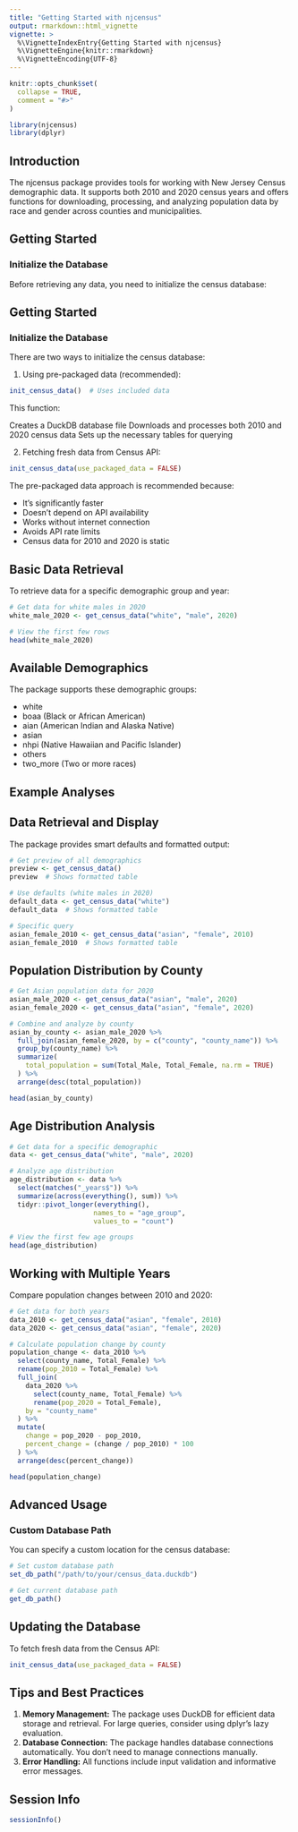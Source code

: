 ```yaml
---
title: "Getting Started with njcensus"
output: rmarkdown::html_vignette
vignette: >
  %\VignetteIndexEntry{Getting Started with njcensus}
  %\VignetteEngine{knitr::rmarkdown}
  %\VignetteEncoding{UTF-8}
---
```


```r
knitr::opts_chunk$set(
  collapse = TRUE,
  comment = "#>"
)
```

```r
library(njcensus)
library(dplyr)
```

## Introduction

The njcensus package provides tools for working with New Jersey Census demographic data. It supports both 2010 and 2020 census years and offers functions for downloading, processing, and analyzing population data by race and gender across counties and municipalities.

## Getting Started

### Initialize the Database

Before retrieving any data, you need to initialize the census database:

## Getting Started

### Initialize the Database

There are two ways to initialize the census database:

1. Using pre-packaged data (recommended):
```r
init_census_data()  # Uses included data
```

This function:

Creates a DuckDB database file Downloads and processes both 2010 and 2020 census data Sets up the necessary tables for querying

2. Fetching fresh data from Census API:

```r
init_census_data(use_packaged_data = FALSE)
```

The pre-packaged data approach is recommended because:

* It's significantly faster
* Doesn't depend on API availability
* Works without internet connection
* Avoids API rate limits
* Census data for 2010 and 2020 is static

## Basic Data Retrieval

To retrieve data for a specific demographic group and year:

``` r
# Get data for white males in 2020
white_male_2020 <- get_census_data("white", "male", 2020)

# View the first few rows
head(white_male_2020)
```

## Available Demographics

The package supports these demographic groups:

-   white
-   boaa (Black or African American)
-   aian (American Indian and Alaska Native)
-   asian
-   nhpi (Native Hawaiian and Pacific Islander)
-   others
-   two_more (Two or more races)

## Example Analyses

## Data Retrieval and Display

The package provides smart defaults and formatted output:

```r
# Get preview of all demographics
preview <- get_census_data()
preview  # Shows formatted table

# Use defaults (white males in 2020)
default_data <- get_census_data("white")
default_data  # Shows formatted table

# Specific query
asian_female_2010 <- get_census_data("asian", "female", 2010)
asian_female_2010  # Shows formatted table

```

## Population Distribution by County

``` r
# Get Asian population data for 2020
asian_male_2020 <- get_census_data("asian", "male", 2020)
asian_female_2020 <- get_census_data("asian", "female", 2020)

# Combine and analyze by county
asian_by_county <- asian_male_2020 %>%
  full_join(asian_female_2020, by = c("county", "county_name")) %>%
  group_by(county_name) %>%
  summarize(
    total_population = sum(Total_Male, Total_Female, na.rm = TRUE)
  ) %>%
  arrange(desc(total_population))

head(asian_by_county)
```

## Age Distribution Analysis

``` r
# Get data for a specific demographic
data <- get_census_data("white", "male", 2020)

# Analyze age distribution
age_distribution <- data %>%
  select(matches("_years$")) %>%
  summarize(across(everything(), sum)) %>%
  tidyr::pivot_longer(everything(), 
                     names_to = "age_group", 
                     values_to = "count")

# View the first few age groups
head(age_distribution)
```

## Working with Multiple Years

Compare population changes between 2010 and 2020:

``` r
# Get data for both years
data_2010 <- get_census_data("asian", "female", 2010)
data_2020 <- get_census_data("asian", "female", 2020)

# Calculate population change by county
population_change <- data_2010 %>%
  select(county_name, Total_Female) %>%
  rename(pop_2010 = Total_Female) %>%
  full_join(
    data_2020 %>%
      select(county_name, Total_Female) %>%
      rename(pop_2020 = Total_Female),
    by = "county_name"
  ) %>%
  mutate(
    change = pop_2020 - pop_2010,
    percent_change = (change / pop_2010) * 100
  ) %>%
  arrange(desc(percent_change))

head(population_change)
```

## Advanced Usage

### Custom Database Path

You can specify a custom location for the census database:

``` r
# Set custom database path
set_db_path("/path/to/your/census_data.duckdb")

# Get current database path
get_db_path()
```

## Updating the Database

To fetch fresh data from the Census API:

``` r
init_census_data(use_packaged_data = FALSE)
```

## Tips and Best Practices

1.  **Memory Management:** The package uses DuckDB for efficient data storage and retrieval. For large queries, consider using dplyr's lazy evaluation.
2.  **Database Connection:** The package handles database connections automatically. You don't need to manage connections manually.
3.  **Error Handling:** All functions include input validation and informative error messages.

## Session Info

``` r
sessionInfo()
```
